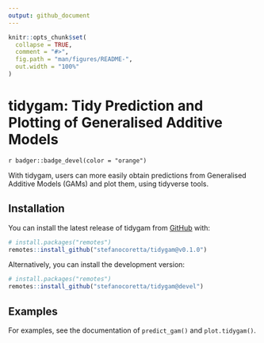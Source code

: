 ```yaml
---
output: github_document
---
```


<!-- README.md is generated from README.Rmd. Please edit that file -->

```r
knitr::opts_chunk$set(
  collapse = TRUE,
  comment = "#>",
  fig.path = "man/figures/README-",
  out.width = "100%"
)
```

# tidygam: Tidy Prediction and Plotting of Generalised Additive Models

<!-- badges: start -->
`r badger::badge_devel(color = "orange")`
<!-- badges: end -->

With tidygam, users can more easily obtain predictions from Generalised Additive Models (GAMs) and plot them, using tidyverse tools.

## Installation

You can install the latest release of tidygam from [GitHub](https://github.com/) with:

``` r
# install.packages("remotes")
remotes::install_github("stefanocoretta/tidygam@v0.1.0")
```

Alternatively, you can install the development version:

``` r
# install.packages("remotes")
remotes::install_github("stefanocoretta/tidygam@devel")
```

## Examples

For examples, see the documentation of `predict_gam()` and `plot.tidygam()`.
